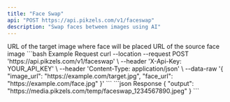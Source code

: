 ```yaml
---
title: "Face Swap"
api: "POST https://api.pikzels.com/v1/faceswap"
description: "Swap faces between images using AI"
---
```


<ParamField body="image_url" type="string" required>
  URL of the target image where face will be placed
</ParamField>

<ParamField body="face_url" type="string" required>
  URL of the source face image
</ParamField>

<RequestExample>
```bash Example Request
curl --location --request POST 'https://api.pikzels.com/v1/faceswap' \
--header 'X-Api-Key: YOUR_API_KEY' \
--header 'Content-Type: application/json' \
--data-raw '{
  "image_url": "https://example.com/target.jpg",
  "face_url": "https://example.com/face.jpg"
}'
```
</RequestExample>

<ResponseExample>
```json Response
{
  "output": "https://media.pikzels.com/temp/faceswap_1234567890.jpeg"
}
```
</ResponseExample>